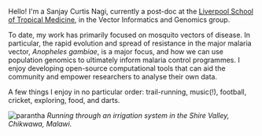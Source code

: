 Hello! I'm a Sanjay Curtis Nagi, currently a post-doc at the [Liverpool School of Tropical Medicine](https://www.lstmed.ac.uk/), in the Vector Informatics and Genomics group. 

To date, my work has primarily focused on mosquito vectors of disease. In particular, the rapid evolution and spread of resistance in the major malaria vector, *Anopheles gambiae*, is a major focus, and how we can use population genomics to ultimately inform malaria control programmes. I enjoy developing open-source computational tools that can aid the community and empower researchers to analyse their own data.

A few things I enjoy in no particular order: trail-running, music(!), football, cricket, exploring, food, and darts.

![parantha](/runningmalawismall.png) *Running through an irrigation system in the Shire Valley, Chikwawa, Malawi.*